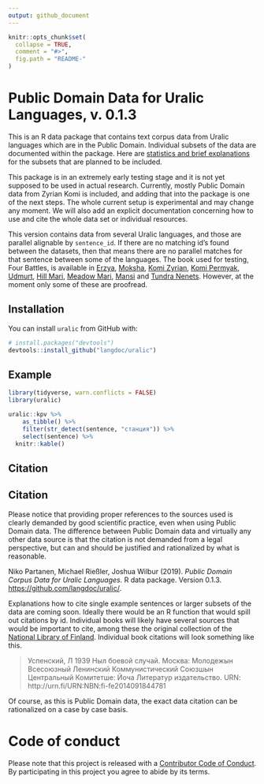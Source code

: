 ```yaml
---
output: github_document
---
```


```r
knitr::opts_chunk$set(
  collapse = TRUE,
  comment = "#>",
  fig.path = "README-"
)
```

# Public Domain Data for Uralic Languages, v. 0.1.3

This is an R data package that contains text corpus data from Uralic languages which are in the Public Domain. Individual subsets of the data are documented within the package. Here are [statistics and brief
explanations](https://github.com/langdoc/uralic/blob/master/STATISTICS.md) for the subsets that are planned to be included.

This package is in an extremely early testing stage and it is not yet supposed to be used in actual research. Currently, mostly Public Domain data from Zyrian Komi is included, and adding that into the package is one of the next steps. The whole current setup is experimental and may change any moment. We will also add an explicit documentation concerning how to use and cite the whole data set or individual resources.

This version contains data from several Uralic languages, and those are parallel alignable by `sentence_id`. If there are no matching id’s found between the datasets, then that means there are no parallel matches for that sentence between some of the languages. The book used for testing, Four Battles, is available in [Erzya](http://urn.fi/URN:NBN:fi-fe2014082633380), [Moksha](http://urn.fi/URN:NBN:fi-fe2014090944573), [Komi Zyrian](http://urn.fi/URN:NBN:fi-fe2014102045428), [Komi Permyak](http://urn.fi/URN:NBN:fi-fe2014101045137), [Udmurt](http://urn.fi/URN:NBN:fi-fe2014092444879), [Hill Mari](http://urn.fi/URN:NBN:fi-fe2014100345029), [Meadow Mari](http://urn.fi/URN:NBN:fi-fe2014091844781), [Mansi](http://urn.fi/URN:NBN:fi-fe2014090133491) and [Tundra Nenets](http://urn.fi/URN:NBN:fi-fe2014061829330). However, at the moment only some of these are proofread.

## Installation

You can install `uralic` from GitHub with:

```r
# install.packages("devtools")
devtools::install_github("langdoc/uralic")
```

## Example

```r
library(tidyverse, warn.conflicts = FALSE)
library(uralic)

uralic::kpv %>% 
    as_tibble() %>%
    filter(str_detect(sentence, "станция")) %>% 
    select(sentence) %>%
  knitr::kable()

```


## Citation

## Citation

Please notice that providing proper references to the sources used is clearly demanded by good scientific practice, even when using Public Domain data. The difference between Public Domain data and virtually any other data source is that the citation is not demanded from a legal perspective, but can and should be justified and rationalized by what is reasonable.

Niko Partanen, Michael Rießler, Joshua Wilbur (2019). *Public Domain Corpus Data for Uralic Languages.* R data package. Version 0.1.3. <https://github.com/langdoc/uralic/>.

Explanations how to cite single example sentences or larger subsets of the data are coming soon. Ideally there would be an R function that would spill out citations by id. Individual books will likely have several sources that would be important to cite, among these the original collection of the [National Library of Finland](https://fennougrica.kansalliskirjasto.fi/). Individual book citations will look something like this.

> Успенский, Л 1939 Ныл боевой случай. Москва: Молодежын Всесоюзный Ленинский Коммунистический Союзшын Центральный Комитетше: Йоча Литератур издательство. URN: http://urn.fi/URN:NBN:fi-fe2014091844781

Of course, as this is Public Domain data, the exact data citation can be rationalized on a case by case basis.

# Code of conduct

Please note that this project is released with a [Contributor Code of Conduct](CONDUCT.md). By participating in this project you agree to abide by its terms.
